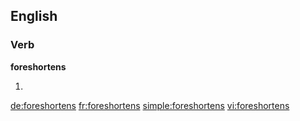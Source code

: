 ==English==

===Verb===
'''foreshortens'''
# {{en-third-person singular of|foreshorten}}

[[de:foreshortens]]
[[fr:foreshortens]]
[[simple:foreshortens]]
[[vi:foreshortens]]